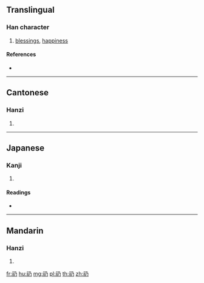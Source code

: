 {{character info/new}}
==Translingual==

===Han character===
{{Han char|rn=113|rad=示|as=02|sn=7|four=37227|canj=IFNHS}}

# [[blessings]], [[happiness]]

====References====
* {{Han ref|kx=0839.250|dkj=24629|dj=1256.320|hdz=42386.010|uh=793D|ud=31037|bh=CB72|bd=52082}}

----

==Cantonese==

===Hanzi===
{{yue-hanzi|jyut=|y=ying4}}

# {{defn|lang=yue|sort=示02}}

----

==Japanese==

===Kanji===
{{ja-kanji|grade=|rs=示02}}

# {{defn|lang=ja|sort=示02}}

====Readings====
* {{ja-readings|on=[[じょう]] (jō), [[にょう]] (nyō)|kun=[[さいわい]] (saiwai)|nanori=}}

----

==Mandarin==

===Hanzi===
{{cmn-hanzi|pin=[[réng]] ([[reng2]])|wg=jeng<sup>2</sup>}}

# {{defn|lang=cmn|sort=示02}}

[[fr:礽]]
[[hu:礽]]
[[mg:礽]]
[[pl:礽]]
[[th:礽]]
[[zh:礽]]